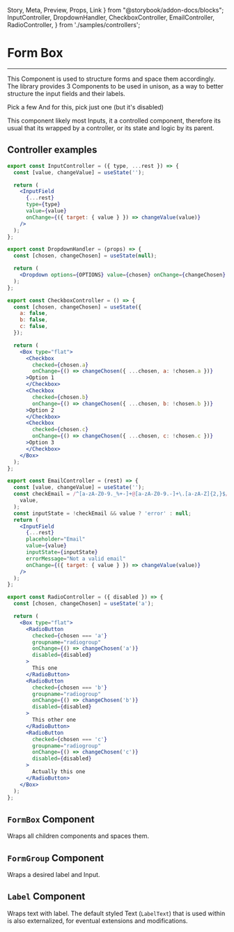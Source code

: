   Story,
  Meta,
  Preview,
  Props,
  Link
} from "@storybook/addon-docs/blocks";
  InputController,
  DropdownHandler,
  CheckboxController,
  EmailController,
  RadioController,
} from './samples/controllers';

<Meta title="components/Inputs" component={FormBox} />

# Form Box

<hr />

This Component is used to structure forms and space them accordingly. The library provides 3 Components to be used in unison, as a way to better structure the input fields and their labels.

<Preview withSource="open">
  <Story name="Form Box">
      <FormBox style={{ width: '32rem' }}>
        <FormGroup>
          <InputController id="normal-input" label="Normal input" />
        </FormGroup>
        <FormGroup>
          <InputController id="normal-input" tooltip="Some piece of relevant info!" label="Input with tooltip" />
        </FormGroup>
        <FormGroup>
          <EmailController id="email-input" label="Input with Email Validation" />
        </FormGroup>
        <FormGroup>
          <InputController type="textarea" id="textarea" label="Text area input" />
        </FormGroup>
        <FormGroup>
          <DropdownHandler label="Dropdown input" />
        </FormGroup>
        <FormGroup>
          <Label>Pick a few</Label>
          <CheckboxController />
        </FormGroup>
        <FormGroup disabled>
          <Label>And for this, pick just one (but it's disabled)</Label>
          <RadioController />
        </FormGroup>
      </FormBox>
  </Story>
</Preview>

This component likely most Inputs, it a controlled component, therefore its usual that its wrapped
by a controller, or its state and logic by its parent.

## Controller examples
````jsx
export const InputController = ({ type, ...rest }) => {
  const [value, changeValue] = useState('');

  return (
    <InputField
      {...rest}
      type={type}
      value={value}
      onChange={({ target: { value } }) => changeValue(value)}
    />
  );
};

export const DropdownHandler = (props) => {
  const [chosen, changeChosen] = useState(null);

  return (
    <Dropdown options={OPTIONS} value={chosen} onChange={changeChosen} {...props} />
  );
};

export const CheckboxController = () => {
  const [chosen, changeChosen] = useState({
    a: false,
    b: false,
    c: false,
  });

  return (
    <Box type="flat">
      <Checkbox
        checked={chosen.a}
        onChange={() => changeChosen({ ...chosen, a: !chosen.a })}
      >Option 1
      </Checkbox>
      <Checkbox
        checked={chosen.b}
        onChange={() => changeChosen({ ...chosen, b: !chosen.b })}
      >Option 2
      </Checkbox>
      <Checkbox
        checked={chosen.c}
        onChange={() => changeChosen({ ...chosen, c: !chosen.c })}
      >Option 3
      </Checkbox>
    </Box>
  );
};

export const EmailController = (rest) => {
  const [value, changeValue] = useState('');
  const checkEmail = /^[a-zA-Z0-9._%+-]+@[a-zA-Z0-9.-]+\.[a-zA-Z]{2,}$/.test(
    value,
  );
  const inputState = !checkEmail && value ? 'error' : null;
  return (
    <InputField
      {...rest}
      placeholder="Email"
      value={value}
      inputState={inputState}
      errorMessage="Not a valid email"
      onChange={({ target: { value } }) => changeValue(value)}
    />
  );
};

export const RadioController = ({ disabled }) => {
  const [chosen, changeChosen] = useState('a');

  return (
    <Box type="flat">
      <RadioButton
        checked={chosen === 'a'}
        groupname="radiogroup"
        onChange={() => changeChosen('a')}
        disabled={disabled}
      >
        This one
      </RadioButton>
      <RadioButton
        checked={chosen === 'b'}
        groupname="radiogroup"
        onChange={() => changeChosen('b')}
        disabled={disabled}
      >
        This other one
      </RadioButton>
      <RadioButton
        checked={chosen === 'c'}
        groupname="radiogroup"
        onChange={() => changeChosen('c')}
        disabled={disabled}
      >
        Actually this one
      </RadioButton>
    </Box>
  );
};
````

## ```FormBox``` Component

Wraps all children components and spaces them.

<Props of={FormBox} />

## ```FormGroup``` Component

Wraps a desired label and Input.

<Props of={FormGroup} />

## ```Label``` Component

Wraps text with label. The default styled Text (```LabelText```) that is used within is also externalized, for eventual extensions and modifications.

<Props of={Label} />
